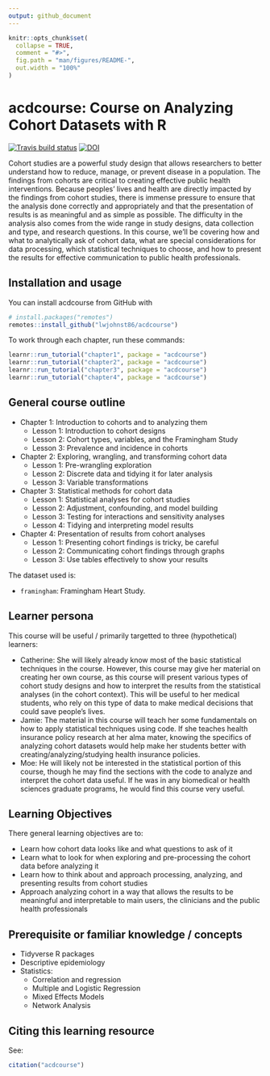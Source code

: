 ```yaml
---
output: github_document
---
```


<!-- README.md is generated from README.Rmd. Please edit that file -->

```r
knitr::opts_chunk$set(
  collapse = TRUE,
  comment = "#>",
  fig.path = "man/figures/README-",
  out.width = "100%"
)
```

# acdcourse: Course on Analyzing Cohort Datasets with R

<!-- badges: start -->
[![Travis build status](https://travis-ci.org/lwjohnst86/acdcourse.svg?branch=master)](https://travis-ci.org/lwjohnst86/acdcourse)
[![DOI](https://zenodo.org/badge/DOI/10.5281/zenodo.3247819.svg)](https://doi.org/10.5281/zenodo.3247819)
<!-- badges: end -->

Cohort studies are a powerful study design that allows researchers to better
understand how to reduce, manage, or prevent disease in a population. The
findings from cohorts are critical to creating effective public health
interventions. Because peoples' lives and health are directly impacted by the
findings from cohort studies, there is immense pressure to ensure that the
analysis done correctly and appropriately and that the presentation of results
is as meaningful and as simple as possible. The difficulty in the analysis also
comes from the wide range in study designs, data collection and type, and
research questions. In this course, we'll be covering how and what to
analytically ask of cohort data, what are special considerations for data
processing, which statistical techniques to choose, and how to present the
results for effective communication to public health professionals.

## Installation and usage

You can install acdcourse from GitHub with

``` r
# install.packages("remotes")
remotes::install_github("lwjohnst86/acdcourse")
```

To work through each chapter, run these commands:

``` r
learnr::run_tutorial("chapter1", package = "acdcourse")
learnr::run_tutorial("chapter2", package = "acdcourse")
learnr::run_tutorial("chapter3", package = "acdcourse")
learnr::run_tutorial("chapter4", package = "acdcourse")
```

## General course outline

- Chapter 1: Introduction to cohorts and to analyzing them
    - Lesson 1: Introduction to cohort designs
    - Lesson 2: Cohort types, variables, and the Framingham Study
    - Lesson 3: Prevalence and incidence in cohorts
- Chapter 2: Exploring, wrangling, and transforming cohort data
    - Lesson 1: Pre-wrangling exploration
    - Lesson 2: Discrete data and tidying it for later analysis
    - Lesson 3: Variable transformations
- Chapter 3: Statistical methods for cohort data
    - Lesson 1: Statistical analyses for cohort studies
    - Lesson 2: Adjustment, confounding, and model building
    - Lesson 3: Testing for interactions and sensitivity analyses
    - Lesson 4: Tidying and interpreting model results
- Chapter 4: Presentation of results from cohort analyses
    - Lesson 1: Presenting cohort findings is tricky, be careful
    - Lesson 2: Communicating cohort findings through graphs
    - Lesson 3: Use tables effectively to show your results
    
The dataset used is:

- `framingham`: Framingham Heart Study.

## Learner persona

This course will be useful / primarily targetted to three (hypothetical)
learners:

* Catherine: She will likely already know most of the basic statistical
techniques in the course. However, this course may give her material on creating
her own course, as this course will present various types of cohort study designs
and how to interpret the results from the statistical analyses (in the cohort
context). This will be useful to her medical students, who rely on this type of
data to make medical decisions that could save people's lives.
* Jamie: The material in this course will teach her some fundamentals on how to
apply statistical techniques using code. If she teaches health insurance policy 
research at her alma mater, knowing the specifics of analyzing cohort datasets
would help make her students better with creating/analyzing/studying health
insurance policies.
* Moe: He will likely not be interested in the statistical portion of this
course, though he may find the sections with the code to analyze and interpret
the cohort data useful. If he was in any biomedical or health sciences graduate
programs, he would find this course very useful.

## Learning Objectives

There general learning objectives are to:

- Learn how cohort data looks like and what questions to ask of it
- Learn what to look for when exploring and pre-processing the cohort data
before analyzing it
- Learn how to think about and approach processing, analyzing, and presenting
results from cohort studies
- Approach analyzing cohort in a way that allows the results to be meaningful
and interpretable to main users, the clinicians and the public health
professionals

## Prerequisite or familiar knowledge / concepts

- Tidyverse R packages
- Descriptive epidemiology
- Statistics: 
    - Correlation and regression
    - Multiple and Logistic Regression
    - Mixed Effects Models
    - Network Analysis

<!-- TODO: Include links to some of these resources -->

## Citing this learning resource

See:

```r
citation("acdcourse")
```
